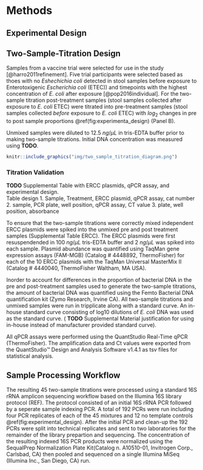 # Methods
## Experimental Design

## Two-Sample-Titration Design  
Samples from a vaccine trial were selected for use in the study [@harro2011refinement]. 
Five trial participants were selected based as thoes with no _Eshechichia coli_ detected in stool samples before exposure to Enterotoxigenic _Escherichia coli_ (ETEC)) and timepoints with the highest concentration of _E. coli_ after exposure [@pop2016individual].
For the two-sample titration post-treatment samples (stool samples collected after exposure to _E. coli_ ETEC) were titrated into pre-treatment samples (stool samples collected _before_ exposure to _E. coli_ ETEC) with $log_2$ changes in pre to post sample proportions \@ref(fig:experimenta_design) (Panel B). 

Unmixed samples were diluted to 12.5 $ng/\mu L$ in tris-EDTA buffer prior to making two-sample titrations. 
Initial DNA concentration was measured using __TODO__.

```r
knitr::include_graphics("img/two_sample_titration_diagram.png")
```

### Titration Validation 
__TODO__ Supplemental Table with ERCC plasmids, qPCR assay, and experimental design.  
Table design
1. Sample, Treatment, ERCC plasmid, qPCR assay, cat number
2. sample, PCR plate, well position, qPCR assay, CT value
3. plate, well position, absorbance


To ensure that the two-sample titrations were correctly mixed independent ERCC plasmids were spiked into the unmixed pre and post treatment samples (Supplemental Table ERCC). 
The ERCC plasmids were first resuspendended in 100 $ng/\mu L$ tris-EDTA buffer and 2 $ng/\mu L$ was spiked into each sample. 
Plasmid abundance was quantified using TaqMan gene expression assays (FAM-MGB) (Catalog # 4448892, ThermoFisher) for each of the 10 ERCC plasmids with the TaqMan Universal MasterMix II (Catalog # 4440040, ThermoFisher Waltham, MA USA). 

Inorder to account for differences in the proportion of bacterial DNA in the pre and post-treatment samples used to generate the two-sample titrations, the amount of bacterial DNA was quantified using the Femto Bacterial DNA quantification kit (Zymo Research, Irvine CA). 
All two-sample titrations and unmixed samples were run in tripplicate along with a standard curve. 
An in-house standard curve consisting of log10 dilutions of _E. coli_ DNA was used as the standard curve. ( __TODO__ Supplemental Material justification for using in-house instead of manufacturer provided standard curve).

All qPCR assays were performed using the QuantStudio Real-Time qPCR (ThermoFisher). 
The amplification data and Ct values were exported from the QuantStudio™ Design and Analysis Software v1.4.1 as tsv files for statistical analysis.

## Sample Processing Workflow
The resulting 45 two-sample titrations were processed using a standard 16S rRNA amplicon sequencing workflow based on the Illumina 16S library protocol (REF). 
The protocol consisted of an initial 16S rRNA PCR followed by a seperate sample indexing PCR. 
A total of 192 PCRs were run including four PCR replicates of each of the 45 mixtures and 12 no template controls \@ref(fig:experimental_design). 
After the initial PCR and clean-up the 192 PCRs were split into technical replicates and sent to two laboratories for the remainder of the library prepartion and sequencing. 
The concentration of the resulting indexed 16S PCR products were normalized using the SequalPrep Normalization Plate Kit(Catalog n. A10510-01, Invitrogen Corp., Carlsbad, CA) then pooled and sequenced on a single Illumina MiSeq (Illumina Inc., San Diego, CA) run. 



